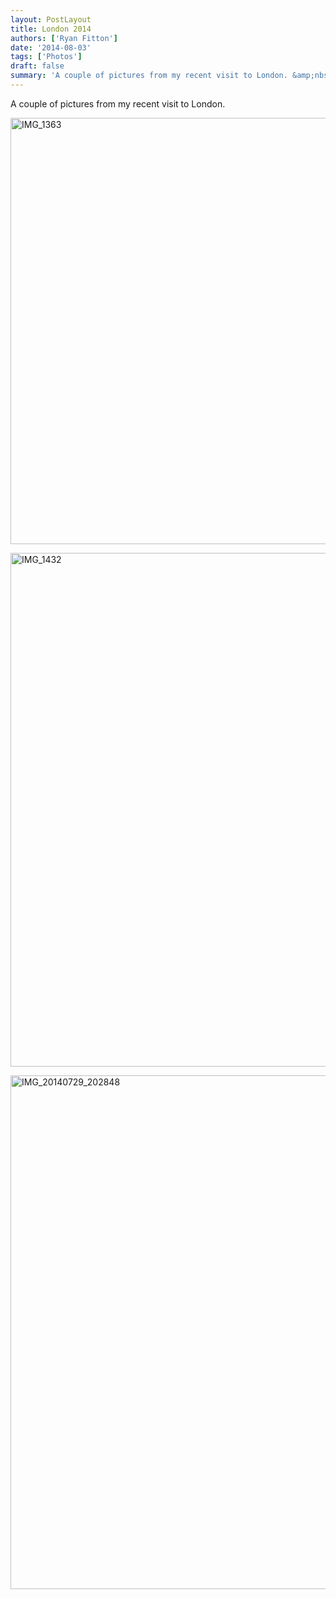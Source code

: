 ```yaml
---
layout: PostLayout
title: London 2014
authors: ['Ryan Fitton']
date: '2014-08-03'
tags: ['Photos']
draft: false
summary: 'A couple of pictures from my recent visit to London. &amp;nbsp;'
---
```


<p>A couple of pictures from my recent visit to London.</p>
<p>
  <a href="https://plus.google.com/photos/116051960176286458855/albums/6043307099496341281/6043307108534286562">
    <img
      loading="lazy"
      src="/static/img/blog/2014/08/IMG_1363-1024x682.jpg"
      alt="IMG_1363"
      width="1024"
      height="682"
      srcset="/static/img/blog/2014/08/IMG_1363-1024x682.jpg 1024w, /static/img/blog/2014/08/IMG_1363-300x199.jpg 300w, /static/img/blog/2014/08/IMG_1363.jpg 1298w"
      sizes="(max-width: 1024px) 100vw, 1024px"
    />
  </a>
</p>
<p>
  <a href="https://plus.google.com/photos/+RyanFittonUK/albums/6043307099496341281/6043315444343215970">
    <img
      loading="lazy"
      src="/static/img/blog/2014/08/IMG_1432.jpg"
      alt="IMG_1432"
      width="548"
      height="822"
      srcset="/static/img/blog/2014/08/IMG_1432.jpg 548w, /static/img/blog/2014/08/IMG_1432-200x300.jpg 200w"
      sizes="(max-width: 548px) 100vw, 548px"
    />
  </a>
</p>
<p>
  <a href="https://plus.google.com/photos/+RyanFittonUK/albums/6043307099496341281/6043346165824561378">
    <img
      loading="lazy"
      src="/static/img/blog/2014/08/IMG_20140729_202848.jpg"
      alt="IMG_20140729_202848"
      width="839"
      height="822"
      srcset="/static/img/blog/2014/08/IMG_20140729_202848.jpg 839w, /static/img/blog/2014/08/IMG_20140729_202848-300x293.jpg 300w"
      sizes="(max-width: 839px) 100vw, 839px"
    />
  </a>
</p>
<p>&nbsp;</p>
